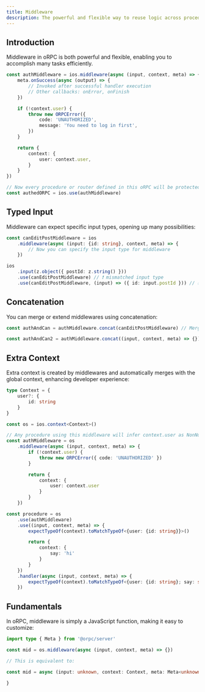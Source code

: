 ```yaml
---
title: Middleware
description: The powerful and flexible way to reuse logic across procedures in oRPC.
---
```


## Introduction

Middleware in oRPC is both powerful and flexible, enabling you to accomplish many tasks efficiently.

```ts
const authMiddleware = ios.middleware(async (input, context, meta) => {
    meta.onSuccess(async (output) => {
        // Invoked after successful handler execution
        // Other callbacks: onError, onFinish
    })

    if (!context.user) {
        throw new ORPCError({
            code: 'UNAUTHORIZED',
            message: 'You need to log in first',
        })
    }

    return {
        context: {
            user: context.user,
        }
    }
})

// Now every procedure or router defined in this oRPC will be protected by authMiddleware
const authedORPC = ios.use(authMiddleware)
```

## Typed Input

Middleware can expect specific input types, opening up many possibilities:

```ts
const canEditPostMiddleware = ios
    .middleware(async (input: {id: string}, context, meta) => { 
        // Now you can specify the input type for middleware
    })

ios
    .input(z.object({ postId: z.string() }))
    .use(canEditPostMiddleware) // ❗ mismatched input type
    .use(canEditPostMiddleware, (input) => ({ id: input.postId })) // ✅ map the input to match expected type
```

## Concatenation

You can merge or extend middlewares using concatenation:

```ts
const authAndCan = authMiddleware.concat(canEditPostMiddleware) // Merge middlewares

const authAndCan2 = authMiddleware.concat((input, context, meta) => {}) // Extend middleware
```

## Extra Context

Extra context is created by middlewares and automatically merges with the global context, enhancing developer experience:

```ts
type Context = {
    user?: {
        id: string
    }
}

const os = ios.context<Context>()

// Any procedure using this middleware will infer context.user as NonNullable<typeof context['user']>
const authMiddleware = os
    .middleware(async (input, context, meta) => {
        if (!context.user) {
            throw new ORPCError({ code: 'UNAUTHORIZED' })
        }

        return {
            context: {
                user: context.user
            }
        }
    })

const procedure = os
    .use(authMiddleware)
    .use((input, context, meta) => {
        expectTypeOf(context).toMatchTypeOf<{user: {id: string}}>()

        return {
            context: {
                say: 'hi'
            }
        }
    })
    .handler(async (input, context, meta) => {
        expectTypeOf(context).toMatchTypeOf<{user: {id: string}; say: string}>()
    })
```

## Fundamentals

In oRPC, middleware is simply a JavaScript function, making it easy to customize:

```ts
import type { Meta } from '@orpc/server'

const mid = os.middleware(async (input, context, meta) => {})

// This is equivalent to:

const mid = async (input: unknown, context: Context, meta: Meta<unknown>): void => {

}
```